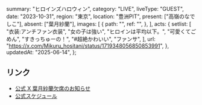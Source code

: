   summary: "ヒロインズハロウィン",
  category: "LIVE",
  liveType: "GUEST",
  date: "2023-10-31",
  region: "東京",
  location: "豊洲PIT",
  present: ["高嶺のなでしこ"],
  absent: ["葉月紗蘭"],
  images: [
    {
      path: "",
      ref: "",
    },
  ],
  acts: {
    setlist: [
      "衣装:アンチファン衣装",
      "女の子は強い",
      "ヒロインは平均以下。",
      "可愛くてごめん",
      "すきっちゅーの！",
      "#超絶かわいい",
      "ファンサ",
    ],
    url: "https://x.com/Mikuru_hositani/status/1719348056850853991",
  },
  updatedAt: "2025-06-14",
};

## リンク

- [公式 X 葉月紗蘭欠席のお知らせ](https://x.com/takanenofficial/status/1719310802866635200)
- [公式スケジュール](https://takanenonadeshiko.jp/?p=1409)
